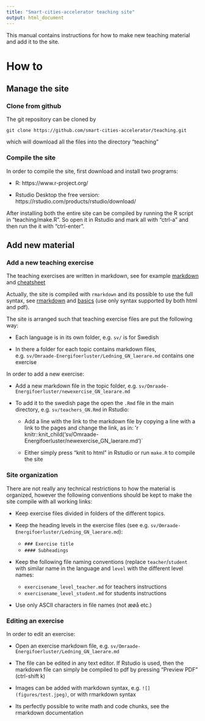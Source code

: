 ```yaml
---
title: "Smart-cities-accelerator teaching site"
output: html_document
---
```


This manual contains instructions for how to make new teaching material and add
it to the site.


# How to {.tabset .tabset-fade}


## Manage the site {.tabset .tabset-fade}

### Clone from github

The git repository can be cloned by

    git clone https://github.com/smart-cities-accelerator/teaching.git

which will download all the files into the directory "teaching"


### Compile the site

In order to compile the site, first download and install two programs:

- R: https://www.r-project.org/

- Rstudio Desktop the free version: https://rstudio.com/products/rstudio/download/

After installing both the entire site can be compiled by running the R script in
"teaching/make.R". So open it in Rstudio and mark all with "ctrl-a" and then run
the it with "ctrl-enter".


## Add new material {.tabset .tabset-fade}

### Add a new teaching exercise

The teaching exercises are written in markdown, see for example
[markdown](https://www.markdownguide.org/getting-started/) and [cheatsheet](https://github.com/adam-p/markdown-here/wiki/Markdown-Cheatsheet)

Actually, the site is compiled with `rmarkdown` and its possible to use the full
syntax, see [rmarkdown](https://rmarkdown.rstudio.com/) and
[basics](https://rmarkdown.rstudio.com/authoring_basics.html) (use only syntax
supported by both html and pdf).

The site is arranged such that teaching exercise files are put the following way:

- Each language is in its own folder, e.g. `sv/` is for Swedish

- In there a folder for each topic contains markdown files,
  e.g. `sv/Omraade-Energifoerluster/Ledning_GN_laerare.md` contains one exercise


In order to add a new exercise:

- Add a new markdown file in the topic folder,
  e.g. `sv/Omraade-Energifoerluster/newexercise_GN_learare.md`
  
- To add it to the swedish page the open the `.Rmd` file in the main directory, e.g. `sv/teachers_GN.Rmd` in Rstudio:

    - Add a line with the link to the markdown file by copying a line with a
	    link to the pages and change the link, as in:
	    \'r knitr::knit_child('sv/Omraade-Energifoerluster/newexercise_GN_laerare.md')\`
		
    - Either simply press "knit to html" in Rstudio or run `make.R` to compile
      the site


### Site organization

There are not really any technical restrictions to how the material is
organized, however the following conventions should be kept to make the site
compile with all working links:

- Keep exercise files divided in folders of the different topics.

- Keep the heading levels in the exercise files (see e.g. `sv/Omraade-Energifoerluster/Ledning_GN_laerare.md`):
    - `### Exercise title`
	- `#### Subheadings`

- Keep the following file naming conventions (replace `teacher`/`student` with
  similar name in the language and `level` with the different level names:
    - `exercisename_level_teacher.md` for teachers instructions
    - `exercisename_level_student.md` for students instructions

- Use only ASCII characters in file names (not æøå etc.)


### Editing an exercise

In order to edit an exercise:

- Open an exercise markdown file,
  e.g. `sv/Omraade-Energifoerluster/Ledning_GN_laerare.md`
  
- The file can be edited in any text editor. If Rstudio is used, then the
  markdown file can simply be compiled to pdf by pressing "Preview PDF"
  (ctrl-shift k)
  
- Images can be added with markdown syntax, e.g. `![](figures/test.jpeg)`, or
  with rmarkdown syntax
  
- Its perfectly possible to write math and code chunks, see the rmarkdown
  documentation
